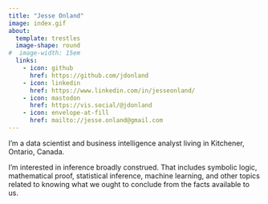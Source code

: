 ```yaml
---
title: "Jesse Onland"
image: index.gif
about: 
  template: trestles
  image-shape: round
#  image-width: 15em
  links:
    - icon: github
      href: https://github.com/jdonland
    - icon: linkedin
      href: https://www.linkedin.com/in/jesseonland/
    - icon: mastodon
      href: https://vis.social/@jdonland
    - icon: envelope-at-fill
      href: mailto://jesse.onland@gmail.com
---
```


I'm a data scientist and business intelligence analyst living in Kitchener, Ontario, Canada.

I'm interested in inference broadly construed. That includes symbolic logic, mathematical proof, statistical inference, machine learning, and other topics related to knowing what we ought to conclude from the facts available to us.